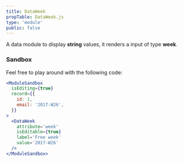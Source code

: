 ```yaml
---
title: DataWeek
propTable: DataWeek.js
type: 'module'
public: false
---
```


A data module to display **string** values, it renders a input of type **week**.

### Sandbox

Feel free to play around with the following code:

```jsx
<ModuleSandbox
  isEditing={true}
  record={{
    id: 1,
    email: '2017-W26',
  }}
>
  <DataWeek
    attribute='week'
    isEditable={true}
    label='Free week'
    value='2017-W26'
  />
</ModuleSandbox>
```
